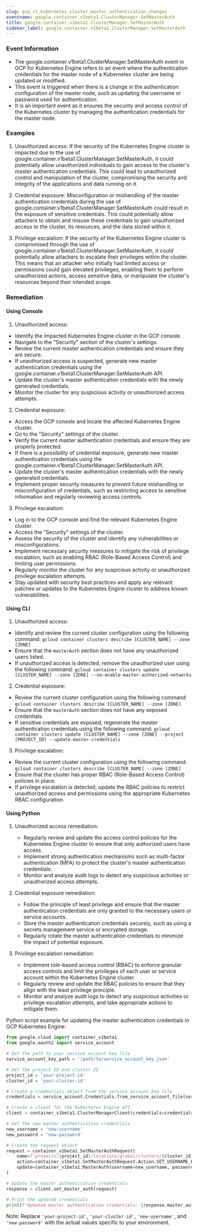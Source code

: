 ```yaml
--- 
slug: gcp_rt_kubernetes_cluster_master_authentication_changes
eventname: google.container.v1beta1.ClusterManager.SetMasterAuth
title: google.container.v1beta1.ClusterManager.SetMasterAuth
sidebar_label: google.container.v1beta1.ClusterManager.SetMasterAuth
---
```

                       
### Event Information

- The google.container.v1beta1.ClusterManager.SetMasterAuth event in GCP for Kubernetes Engine refers to an event where the authentication credentials for the master node of a Kubernetes cluster are being updated or modified.
- This event is triggered when there is a change in the authentication configuration of the master node, such as updating the username or password used for authentication.
- It is an important event as it ensures the security and access control of the Kubernetes cluster by managing the authentication credentials for the master node.


### Examples

1. Unauthorized access: If the security of the Kubernetes Engine cluster is impacted due to the use of google.container.v1beta1.ClusterManager.SetMasterAuth, it could potentially allow unauthorized individuals to gain access to the cluster's master authentication credentials. This could lead to unauthorized control and manipulation of the cluster, compromising the security and integrity of the applications and data running on it.

2. Credential exposure: Misconfiguration or mishandling of the master authentication credentials during the use of google.container.v1beta1.ClusterManager.SetMasterAuth could result in the exposure of sensitive credentials. This could potentially allow attackers to obtain and misuse these credentials to gain unauthorized access to the cluster, its resources, and the data stored within it.

3. Privilege escalation: If the security of the Kubernetes Engine cluster is compromised through the use of google.container.v1beta1.ClusterManager.SetMasterAuth, it could potentially allow attackers to escalate their privileges within the cluster. This means that an attacker who initially had limited access or permissions could gain elevated privileges, enabling them to perform unauthorized actions, access sensitive data, or manipulate the cluster's resources beyond their intended scope.

### Remediation

#### Using Console

1. Unauthorized access:
- Identify the impacted Kubernetes Engine cluster in the GCP console.
- Navigate to the "Security" section of the cluster's settings.
- Review the current master authentication credentials and ensure they are secure.
- If unauthorized access is suspected, generate new master authentication credentials using the google.container.v1beta1.ClusterManager.SetMasterAuth API.
- Update the cluster's master authentication credentials with the newly generated credentials.
- Monitor the cluster for any suspicious activity or unauthorized access attempts.

2. Credential exposure:
- Access the GCP console and locate the affected Kubernetes Engine cluster.
- Go to the "Security" settings of the cluster.
- Verify the current master authentication credentials and ensure they are properly protected.
- If there is a possibility of credential exposure, generate new master authentication credentials using the google.container.v1beta1.ClusterManager.SetMasterAuth API.
- Update the cluster's master authentication credentials with the newly generated credentials.
- Implement proper security measures to prevent future mishandling or misconfiguration of credentials, such as restricting access to sensitive information and regularly reviewing access controls.

3. Privilege escalation:
- Log in to the GCP console and find the relevant Kubernetes Engine cluster.
- Access the "Security" settings of the cluster.
- Assess the security of the cluster and identify any vulnerabilities or misconfigurations.
- Implement necessary security measures to mitigate the risk of privilege escalation, such as enabling RBAC (Role-Based Access Control) and limiting user permissions.
- Regularly monitor the cluster for any suspicious activity or unauthorized privilege escalation attempts.
- Stay updated with security best practices and apply any relevant patches or updates to the Kubernetes Engine cluster to address known vulnerabilities.

#### Using CLI

1. Unauthorized access:
- Identify and review the current cluster configuration using the following command: `gcloud container clusters describe [CLUSTER_NAME] --zone [ZONE]`
- Ensure that the `masterAuth` section does not have any unauthorized users listed.
- If unauthorized access is detected, remove the unauthorized user using the following command: `gcloud container clusters update [CLUSTER_NAME] --zone [ZONE] --no-enable-master-authorized-networks`

2. Credential exposure:
- Review the current cluster configuration using the following command: `gcloud container clusters describe [CLUSTER_NAME] --zone [ZONE]`
- Ensure that the `masterAuth` section does not have any exposed credentials.
- If sensitive credentials are exposed, regenerate the master authentication credentials using the following command: `gcloud container clusters update [CLUSTER_NAME] --zone [ZONE] --project [PROJECT_ID] --update-master-credentials`

3. Privilege escalation:
- Review the current cluster configuration using the following command: `gcloud container clusters describe [CLUSTER_NAME] --zone [ZONE]`
- Ensure that the cluster has proper RBAC (Role-Based Access Control) policies in place.
- If privilege escalation is detected, update the RBAC policies to restrict unauthorized access and permissions using the appropriate Kubernetes RBAC configuration.

#### Using Python

1. Unauthorized access remediation:
   - Regularly review and update the access control policies for the Kubernetes Engine cluster to ensure that only authorized users have access.
   - Implement strong authentication mechanisms such as multi-factor authentication (MFA) to protect the cluster's master authentication credentials.
   - Monitor and analyze audit logs to detect any suspicious activities or unauthorized access attempts.

2. Credential exposure remediation:
   - Follow the principle of least privilege and ensure that the master authentication credentials are only granted to the necessary users or service accounts.
   - Store the master authentication credentials securely, such as using a secrets management service or encrypted storage.
   - Regularly rotate the master authentication credentials to minimize the impact of potential exposure.

3. Privilege escalation remediation:
   - Implement role-based access control (RBAC) to enforce granular access controls and limit the privileges of each user or service account within the Kubernetes Engine cluster.
   - Regularly review and update the RBAC policies to ensure that they align with the least privilege principle.
   - Monitor and analyze audit logs to detect any suspicious activities or privilege escalation attempts, and take appropriate actions to mitigate them.

Python script example for updating the master authentication credentials in GCP Kubernetes Engine:

```python
from google.cloud import container_v1beta1
from google.oauth2 import service_account

# Set the path to your service account key file
service_account_key_path = '/path/to/service_account_key.json'

# Set the project ID and cluster ID
project_id = 'your-project-id'
cluster_id = 'your-cluster-id'

# Create a credentials object from the service account key file
credentials = service_account.Credentials.from_service_account_file(service_account_key_path)

# Create a client for the Kubernetes Engine API
client = container_v1beta1.ClusterManagerClient(credentials=credentials)

# Set the new master authentication credentials
new_username = 'new-username'
new_password = 'new-password'

# Create the request object
request = container_v1beta1.SetMasterAuthRequest(
    name=f'projects/{project_id}/locations/global/clusters/{cluster_id}',
    action=container_v1beta1.SetMasterAuthRequest.Action.SET_USERNAME_PASSWORD,
    update=container_v1beta1.MasterAuth(username=new_username, password=new_password)
)

# Update the master authentication credentials
response = client.set_master_auth(request)

# Print the updated credentials
print(f"Updated master authentication credentials: {response.master_auth}")
```

Note: Replace `'your-project-id'`, `'your-cluster-id'`, `'new-username'`, and `'new-password'` with the actual values specific to your environment.


 